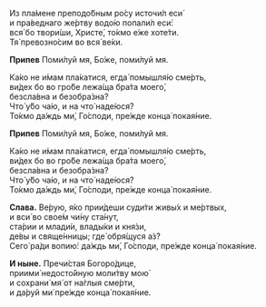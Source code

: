 Из пла́мене преподо́бным ро́су источи́л еси́  
и пра́веднаго же́ртву водо́ю попали́л еси́:  
вся́ бо твори́ши, Христе́, то́кмо е́же хоте́ти.  
Тя́ превозно́сим во вся́ ве́ки.

**Припев** Поми́луй мя, Бо́же, поми́луй мя.

Ка́ко не и́мам пла́катися, егда́ помышля́ю сме́рть,  
ви́дех бо во гро́бе лежа́ща бра́та моего́,  
безсла́вна и безобра́зна?  
Что́ у́бо ча́ю, и на что́ наде́юся?  
То́кмо да́ждь ми́, Го́споди, пре́жде конца́ покая́ние.

**Припев** Поми́луй мя, Бо́же, поми́луй мя.

Ка́ко не и́мам пла́катися, егда́ помышля́ю сме́рть,  
ви́дех бо во гро́бе лежа́ща бра́та моего́,  
безсла́вна и безобра́зна?  
Что́ у́бо ча́ю, и на что́ наде́юся?  
То́кмо да́ждь ми́, Го́споди, пре́жде конца́ покая́ние.

**Слава.** Ве́рую, я́ко прии́деши суди́ти живы́х и ме́ртвых,  
и вси́ во свое́м чи́ну ста́нут,  
ста́рии и млади́и, влады́ки и кня́зи,  
де́вы и свяще́нницы; где́ обря́щуся а́з?  
Сего́ ра́ди вопию́: да́ждь ми́, Го́споди, пре́жде конца́ покая́ние.

**И ныне.** Пречи́стая Богоро́дице,  
приими́ недосто́йную моли́тву мою́  
и сохрани́ мя́ от на́глыя сме́рти,  
и да́руй ми́ пре́жде конца́ покая́ние.
